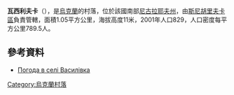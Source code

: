{{coord|47|4|26|N|32|51|24|E|scale:100000|display=title}}

'''瓦西利夫卡'''（{{lang-uk|Василівка}}），是[[烏克蘭|烏克蘭]]的村落，位於該國南部[[尼古拉耶夫州|尼古拉耶夫州]]，由[[斯尼胡里夫卡區|斯尼胡里夫卡區]]負責管轄，面積1.05平方公里，海拔高度11米，2001年人口829，人口密度每平方公里789.5人。

==參考資料==
* [http://weather.in.ua/ua/nikolaevskaja/2606 Погода в селі Василівка] {{Wayback|url=http://weather.in.ua/ua/nikolaevskaja/2606 |date=20160607052358 }}

{{Ukraine-geo-stub}}
[[Category:烏克蘭村落|Category:烏克蘭村落]]